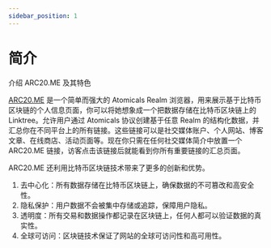 ---
sidebar_position: 1
---

# 简介

介绍 ARC20.ME 及其特色

[ARC20.ME](https://arc20.me) 是一个简单而强大的 Atomicals Realm 浏览器，用来展示基于比特币区块链的个人信息页面，你可以将她想象成一个把数据存储在比特币区块链上的 Linktree。允许用户通过 Atomicals 协议创建基于任意 Realm 的结构化数据，并汇总你在不同平台上的所有链接。这些链接可以是社交媒体账户、个人网站、博客文章、在线商店、活动页面等。现在你只需在任何社交媒体简介中放置一个 ARC20.ME 链接，访客点击该链接后就能看到你所有重要链接的汇总页面。

ARC20.ME 还利用比特币区块链技术带来了更多的创新和优势。

1. 去中心化：所有数据存储在比特币区块链上，确保数据的不可篡改和高安全性。
2. 隐私保护：用户数据不会被集中存储或追踪，保障用户隐私。
3. 透明度：所有交易和数据操作都记录在区块链上，任何人都可以验证数据的真实性。
4. 全球可访问：区块链技术保证了网站的全球可访问性和高可用性。
